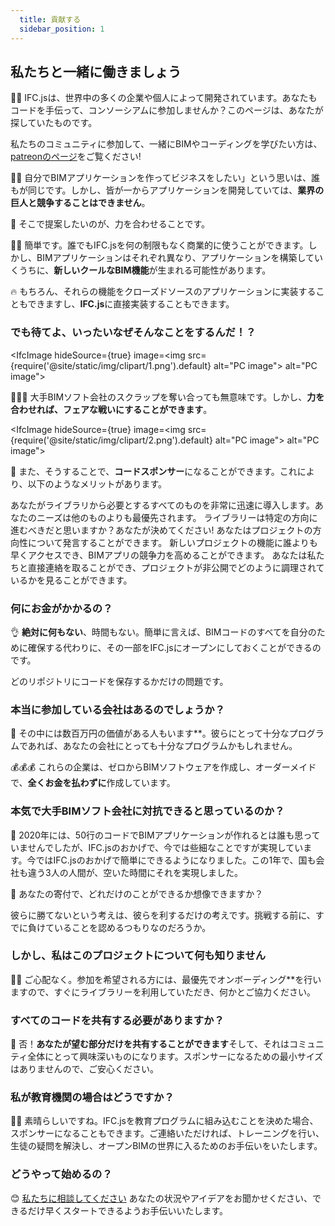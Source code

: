 ```yaml
---
  title: 貢献する
  sidebar_position: 1
---
```


## 私たちと一緒に働きましょう

👩‍💻 IFC.jsは、世界中の多くの企業や個人によって開発されています。あなたもコードを手伝って、コンソーシアムに参加しませんか？このページは、あなたが探していたものです。

<IfcCard>
    私たちのコミュニティに参加して、一緒にBIMやコーディングを学びたい方は、<a href={"https://ifcjs.github.io/info/ja/docs/Patreon"}>patreonのページ</a>をご覧ください!
</IfcCard>

🤷‍♀️️
自分でBIMアプリケーションを作ってビジネスをしたい」という思いは、誰もが同じです。しかし、皆が一からアプリケーションを開発していては、**業界の巨人と競争することはできません**。

🤝
そこで提案したいのが、力を合わせることです。

<Sponsoring/>

👨‍💼
簡単です。誰でもIFC.jsを何の制限もなく商業的に使うことができます。しかし、BIMアプリケーションはそれぞれ異なり、アプリケーションを構築していくうちに、**新しいクールなBIM機能**が生まれる可能性があります。

🔥
もちろん、それらの機能をクローズドソースのアプリケーションに実装することもできますし、**IFC.js**に直接実装することもできます。

### でも待てよ、いったいなぜそんなことをするんだ！？

<IfcImage hideSource={true} image=<img src={require('@site/static/img/clipart/1.png').default} alt="PC image"></img>
   alt="PC image"></IfcImage>

💪💪💪
大手BIMソフト会社のスクラップを奪い合っても無意味です。しかし、**力を合わせれば、フェアな戦いにすることができます**。

<IfcImage hideSource={true} image=<img src={require('@site/static/img/clipart/2.png').default} alt="PC image"></img>
       alt="PC image"></IfcImage>

🤖
また、そうすることで、**コードスポンサー**になることができます。これにより、以下のようなメリットがあります。

<IfcCard icon="🏆" title="お客様のニーズが第一">
    あなたがライブラリから必要とするすべてのものを非常に迅速に導入します。あなたのニーズは他のものよりも最優先されます。
</IfcCard>

<IfcCard icon="🥇" title="意思決定力">
    ライブラリーは特定の方向に進むべきだと思いますか？あなたが決めてください! あなたはプロジェクトの方向性について発言することができます。
</IfcCard>

<IfcCard icon="🚀" title="新機能への早期アクセス">
    新しいプロジェクトの機能に誰よりも早くアクセスでき、BIMアプリの競争力を高めることができます。
</IfcCard>

<IfcCard icon="👥" title="メンテナー専用チャットへのアクセス">
    あなたは私たちと直接連絡を取ることができ、プロジェクトが非公開でどのように調理されているかを見ることができます。
</IfcCard>

### 何にお金がかかるの？

👌
**絶対に何もない**、時間もない。簡単に言えば、BIMコードのすべてを自分のために確保する代わりに、その一部をIFC.jsにオープンにしておくことができるのです。

<IfcAlert>
    どのリポジトリにコードを保存するかだけの問題です。
</IfcAlert>

### 本当に参加している会社はあるのでしょうか？

💼
その中には数百万円の価値がある人もいます**。彼らにとって十分なプログラムであれば、あなたの会社にとっても十分なプログラムかもしれません。

💰💰💰
これらの企業は、ゼロからBIMソフトウェアを作成し、オーダーメイドで、**全くお金を払わずに**作成しています。

### 本気で大手BIMソフト会社に対抗できると思っているのか？

🌈
2020年には、50行のコードでBIMアプリケーションが作れるとは誰も思っていませんでしたが、IFC.jsのおかげで、今では些細なことですが実現しています。今ではIFC.jsのおかげで簡単にできるようになりました。この1年で、国も会社も違う3人の人間が、空いた時間にそれを実現しました。

🤝
あなたの寄付で、どれだけのことができるか想像できますか？

<IfcCard>
    彼らに勝てないという考えは、彼らを利するだけの考えです。挑戦する前に、すでに負けていることを認めるつもりなのだろうか。
</IfcCard>

### しかし、私はこのプロジェクトについて何も知りません

👩‍🏫
ご心配なく。参加を希望される方には、最優先でオンボーディング**を行いますので、すぐにライブラリーを利用していただき、何かとご協力ください。

### すべてのコードを共有する必要がありますか？

🔑
否！**あなたが望む部分だけを共有することができます**そして、それはコミュニティ全体にとって興味深いものになります。スポンサーになるための最小サイズはありませんので、ご安心ください。

### 私が教育機関の場合はどうですか？

👩‍🏫
素晴らしいですね。IFC.jsを教育プログラムに組み込むことを決めた場合、スポンサーになることもできます。ご連絡いただければ、トレーニングを行い、生徒の疑問を解決し、オープンBIMの世界に入るためのお手伝いをいたします。

### どうやって始めるの？

😊
[私たちに相談してください](https://discord.gg/FXfyR4XrKT) あなたの状況やアイデアをお聞かせください、できるだけ早くスタートできるようお手伝いいたします。
